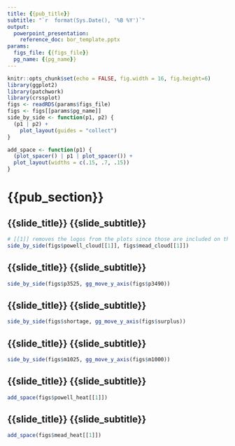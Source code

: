 ```yaml
---
title: {{pub_title}}
subtitle: "`r  format(Sys.Date(), '%B %Y')`"
output:
  powerpoint_presentation:
    reference_doc: bor_template.pptx
params:
  figs_file: {{figs_file}}
  pg_name: {{pg_name}}
---
```


```r
knitr::opts_chunk$set(echo = FALSE, fig.width = 16, fig.height=6)
library(ggplot2)
library(patchwork)
library(crssplot)
figs <- readRDS(params$figs_file)
figs <- figs[[params$pg_name]]
side_by_side <- function(p1, p2) {
  (p1 | p2) +
    plot_layout(guides = "collect")
}

add_space <- function(p1) {
  (plot_spacer() | p1 | plot_spacer()) +
  plot_layout(widths = c(.15, .7, .15))
}

```

# {{pub_section}}

## {{slide_title}}     {{slide_subtitle}}

```r
# [[1]] removes the logos from the plots since those are included on the slides
side_by_side(figs$powell_cloud[[1]], figs$mead_cloud[[1]])
```

## {{slide_title}}     {{slide_subtitle}}


```r
side_by_side(figs$p3525, gg_move_y_axis(figs$p3490))
```

## {{slide_title}}     {{slide_subtitle}}

```r
side_by_side(figs$shortage, gg_move_y_axis(figs$surplus))
```

## {{slide_title}}     {{slide_subtitle}}

```r
side_by_side(figs$m1025, gg_move_y_axis(figs$m1000))
```

## {{slide_title}}     {{slide_subtitle}}

```r
add_space(figs$powell_heat[[1]])
```

## {{slide_title}}     {{slide_subtitle}}

```r
add_space(figs$mead_heat[[1]])
```

